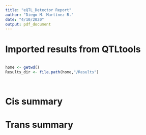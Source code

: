 ```yaml
---
title: "eQTL_Detector Report"
author: "Diego M. Martínez R."
date: "4/10/2020"
output: pdf_document
---
```


# Imported results from QTLtools


```r



```


```r

home <- getwd()
Results_dir <- file.path(home,"/Results")




```





# Cis summary


# Trans summary








